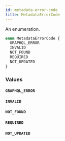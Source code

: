 ```yaml
---
id: metadata-error-code
title: MetadataErrorCode
---
```


An enumeration.

```graphql
enum MetadataErrorCode {
  GRAPHQL_ERROR
  INVALID
  NOT_FOUND
  REQUIRED
  NOT_UPDATED
}
```

### Values

#### `GRAPHQL_ERROR`

#### `INVALID`

#### `NOT_FOUND`

#### `REQUIRED`

#### `NOT_UPDATED`
